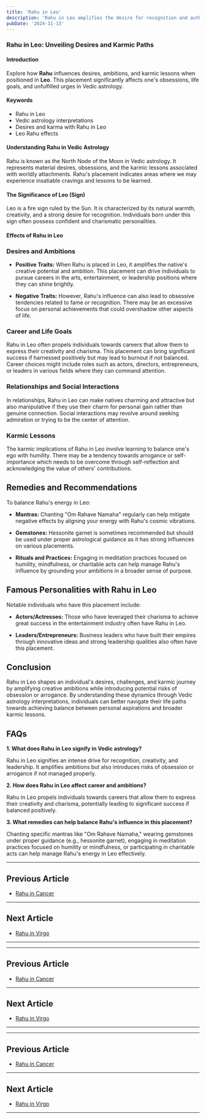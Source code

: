 ```yaml
---
title: 'Rahu in Leo'
description: 'Rahu in Leo amplifies the desire for recognition and authority. Individuals are charismatic, ambitious, and seek leadership roles, but must guard against arrogance and egoism.'
pubDate: '2024-11-13'
---
```


### Rahu in Leo: Unveiling Desires and Karmic Paths

#### Introduction

Explore how **Rahu** influences desires, ambitions, and karmic lessons when positioned in **Leo**. This placement significantly affects one's obsessions, life goals, and unfulfilled urges in Vedic astrology.

#### Keywords

- Rahu in Leo
- Vedic astrology interpretations
- Desires and karma with Rahu in Leo
- Leo Rahu effects

#### Understanding Rahu in Vedic Astrology

Rahu is known as the North Node of the Moon in Vedic astrology. It represents material desires, obsessions, and the karmic lessons associated with worldly attachments. Rahu's placement indicates areas where we may experience insatiable cravings and lessons to be learned.

#### The Significance of Leo (Sign)

Leo is a fire sign ruled by the Sun. It is characterized by its natural warmth, creativity, and a strong desire for recognition. Individuals born under this sign often possess confident and charismatic personalities.

#### Effects of Rahu in Leo

### Desires and Ambitions

- **Positive Traits:** When Rahu is placed in Leo, it amplifies the native's creative potential and ambition. This placement can drive individuals to pursue careers in the arts, entertainment, or leadership positions where they can shine brightly.
  
- **Negative Traits:** However, Rahu's influence can also lead to obsessive tendencies related to fame or recognition. There may be an excessive focus on personal achievements that could overshadow other aspects of life.

### Career and Life Goals

Rahu in Leo often propels individuals towards careers that allow them to express their creativity and charisma. This placement can bring significant success if harnessed positively but may lead to burnout if not balanced. Career choices might include roles such as actors, directors, entrepreneurs, or leaders in various fields where they can command attention.

### Relationships and Social Interactions

In relationships, Rahu in Leo can make natives charming and attractive but also manipulative if they use their charm for personal gain rather than genuine connection. Social interactions may revolve around seeking admiration or trying to be the center of attention.

### Karmic Lessons

The karmic implications of Rahu in Leo involve learning to balance one's ego with humility. There may be a tendency towards arrogance or self-importance which needs to be overcome through self-reflection and acknowledging the value of others' contributions.

## Remedies and Recommendations

To balance Rahu's energy in Leo:

- **Mantras:** Chanting "Om Rahave Namaha" regularly can help mitigate negative effects by aligning your energy with Rahu's cosmic vibrations.
  
- **Gemstones:** Hessonite garnet is sometimes recommended but should be used under proper astrological guidance as it has strong influences on various placements.
  
- **Rituals and Practices:** Engaging in meditation practices focused on humility, mindfulness, or charitable acts can help manage Rahu's influence by grounding your ambitions in a broader sense of purpose.

## Famous Personalities with Rahu in Leo

Notable individuals who have this placement include:

- **Actors/Actresses:** Those who have leveraged their charisma to achieve great success in the entertainment industry often have Rahu in Leo.
  
- **Leaders/Entrepreneurs:** Business leaders who have built their empires through innovative ideas and strong leadership qualities also often have this placement.

## Conclusion

Rahu in Leo shapes an individual's desires, challenges, and karmic journey by amplifying creative ambitions while introducing potential risks of obsession or arrogance. By understanding these dynamics through Vedic astrology interpretations, individuals can better navigate their life paths towards achieving balance between personal aspirations and broader karmic lessons.

## FAQs

**1. What does Rahu in Leo signify in Vedic astrology?**

Rahu in Leo signifies an intense drive for recognition, creativity, and leadership. It amplifies ambitions but also introduces risks of obsession or arrogance if not managed properly.

**2. How does Rahu in Leo affect career and ambitions?**

Rahu in Leo propels individuals towards careers that allow them to express their creativity and charisma, potentially leading to significant success if balanced positively.

**3. What remedies can help balance Rahu's influence in this placement?**

Chanting specific mantras like "Om Rahave Namaha," wearing gemstones under proper guidance (e.g., hessonite garnet), engaging in meditation practices focused on humility or mindfulness, or participating in charitable acts can help manage Rahu's energy in Leo effectively.

---

## Previous Article
- [Rahu in Cancer](/blogs-md/0808_Rahu_in_Rashi/080804_Rahu_in_Cancer.mdx)

---

## Next Article
- [Rahu in Virgo](/blogs-md/0808_Rahu_in_Rashi/080806_Rahu_in_Virgo.mdx)

---
---

## Previous Article
- [Rahu in Cancer](080804_Rahu_in_Cancer.mdx)

---

## Next Article
- [Rahu in Virgo](080806_Rahu_in_Virgo.mdx)

---
---

## Previous Article
- [Rahu in Cancer](080804_Rahu_in_Cancer.mdx)

---

## Next Article
- [Rahu in Virgo](080806_Rahu_in_Virgo.mdx)

---
